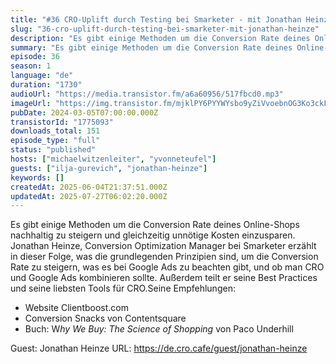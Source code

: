 ```yaml
---
title: "#36 CRO-Uplift durch Testing bei Smarketer - mit Jonathan Heinze "
slug: "36-cro-uplift-durch-testing-bei-smarketer-mit-jonathan-heinze"
description: "Es gibt einige Methoden um die Conversion Rate deines Online-Shops nachhaltig zu steigern und gleichzeitig unnötige Kosten einzusparen. Jonathan Heinze, Conversion Optimization Manager bei Smarketer erzählt in dieser Folge, was die grundlegenden Prinzipien sind, um die Conversion Rate zu steigern, was es bei Google Ads zu beachten gibt, und ob man CRO und Google Ads kombinieren sollte. Außerdem teilt er seine Best Practices und seine liebsten Tools für CRO.Seine Empfehlungen:\n\n- Website Clientboost.com\n- Conversion Snacks von Contentsquare\n- Buch: W*hy We Buy: The Science of Shopping* von Paco Underhill\n\n Guest: Jonathan Heinze URL: https://de.cro.cafe/guest/jonathan-heinze"
summary: "Es gibt einige Methoden um die Conversion Rate deines Online-Shops nachhaltig zu steigern und gleichzeitig unnötige Kosten einzusparen. Jonathan Heinze, Conversion Optimization Manager bei Smarketer erzählt in dieser Folge, was die grundlegenden Prinzipien sind, um die Conversion Rate zu steigern, was es bei Google Ads zu beachten gibt, und ob man CRO und Google Ads kombinieren sollte. Außerdem teilt er seine Best Practices und seine liebsten Tools für CRO.Seine Empfehlungen:Website Clientboost.comConversion Snacks von ContentsquareBuch: Why We Buy: The Science of Shopping von Paco Underhill Guest: Jonathan Heinze URL: https://de.cro.cafe/guest/jonathan-heinze"
episode: 36
season: 1
language: "de"
duration: "1730"
audioUrl: "https://media.transistor.fm/a6a60956/517fbcd0.mp3"
imageUrl: "https://img.transistor.fm/mjklPY6PYYWYsbo9yZiVvoebnOG3Ko3ckFJqb7LlAHQ/rs:fill:0:0:1/w:3000/h:3000/q:60/aHR0cHM6Ly9pbWct/dXBsb2FkLXByb2R1/Y3Rpb24udHJhbnNp/c3Rvci5mbS9lNDQz/YjMxMjRhMDc2NmZh/ZTZkY2Q4NjYzOTNm/NGIzNy5wbmc.webp"
pubDate: 2024-03-05T07:00:00.000Z
transistorId: "1775093"
downloads_total: 151
episode_type: "full"
status: "published"
hosts: ["michaelwitzenleiter", "yvonneteufel"]
guests: ["ilja-gurevich", "jonathan-heinze"]
keywords: []
createdAt: 2025-06-04T21:37:51.000Z
updatedAt: 2025-07-27T06:02:20.000Z
---
```


Es gibt einige Methoden um die Conversion Rate deines Online-Shops nachhaltig zu steigern und gleichzeitig unnötige Kosten einzusparen. Jonathan Heinze, Conversion Optimization Manager bei Smarketer erzählt in dieser Folge, was die grundlegenden Prinzipien sind, um die Conversion Rate zu steigern, was es bei Google Ads zu beachten gibt, und ob man CRO und Google Ads kombinieren sollte. Außerdem teilt er seine Best Practices und seine liebsten Tools für CRO.Seine Empfehlungen:

- Website Clientboost.com
- Conversion Snacks von Contentsquare
- Buch: W*hy We Buy: The Science of Shopping* von Paco Underhill

 Guest: Jonathan Heinze URL: https://de.cro.cafe/guest/jonathan-heinze
